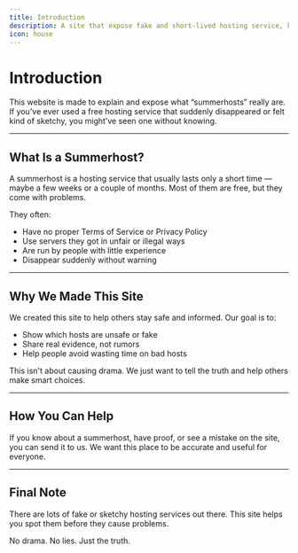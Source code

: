```yaml
---
title: Introduction
description: A site that expose fake and short-lived hosting service, known as summerhost.
icon: house
---
```


# Introduction

This website is made to explain and expose what “summerhosts” really are. If you've ever used a free hosting service that suddenly disappeared or felt kind of sketchy, you might’ve seen one without knowing.

---

## What Is a Summerhost?

A summerhost is a hosting service that usually lasts only a short time — maybe a few weeks or a couple of months. Most of them are free, but they come with problems.

They often:

- Have no proper Terms of Service or Privacy Policy  
- Use servers they got in unfair or illegal ways  
- Are run by people with little experience  
- Disappear suddenly without warning

---

## Why We Made This Site

We created this site to help others stay safe and informed. Our goal is to:

- Show which hosts are unsafe or fake  
- Share real evidence, not rumors  
- Help people avoid wasting time on bad hosts

This isn't about causing drama. We just want to tell the truth and help others make smart choices.

---

## How You Can Help

If you know about a summerhost, have proof, or see a mistake on the site, you can send it to us. We want this place to be accurate and useful for everyone.

---

## Final Note

There are lots of fake or sketchy hosting services out there. This site helps you spot them before they cause problems.

No drama. No lies. Just the truth.
